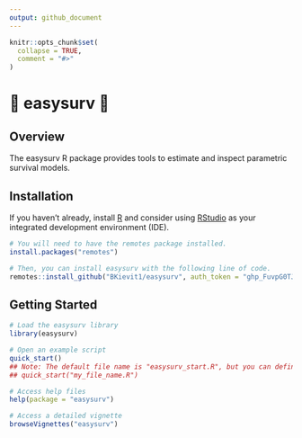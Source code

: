 ---
output: github_document
---

<!-- README.md is generated from README.Rmd. Please edit that file -->

```{r setup, include=FALSE}
knitr::opts_chunk$set(
  collapse = TRUE,
  comment = "#>"
)
```

# 🍁 easysurv 🍁

## Overview

The easysurv R package provides tools to estimate and inspect parametric survival models.

## Installation

If you haven't already, install [R](https://www.r-project.org) and consider using [RStudio](https://www.rstudio.com/) as your integrated development environment (IDE).


```{r, eval = FALSE}
# You will need to have the remotes package installed.
install.packages("remotes")

# Then, you can install easysurv with the following line of code.
remotes::install_github("BKievit1/easysurv", auth_token = "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", build_vignettes = TRUE)
```

<!-- 
When we remove the auth_token, we will update from remotes to pak
pak::pkg_install("BKievit1/easysurv")
-->
## Getting Started

```{r, eval = FALSE}
# Load the easysurv library
library(easysurv)

# Open an example script
quick_start()
## Note: The default file name is "easysurv_start.R", but you can define your own, e.g.
## quick_start("my_file_name.R")

# Access help files
help(package = "easysurv")

# Access a detailed vignette
browseVignettes("easysurv")
```
